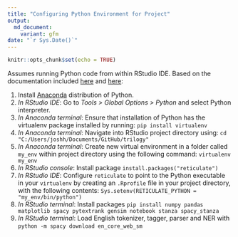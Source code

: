 ```yaml
---
title: "Configuring Python Environment for Project"
output: 
  md_document:
    variant: gfm
date: "`r Sys.Date()`"
---
```


```r
knitr::opts_chunk$set(echo = TRUE)
```

Assumes running Python code from within RStudio IDE.  Based on the documentation included [here](https://support.rstudio.com/hc/en-us/articles/360023654474-Installing-and-Configuring-Python-with-RStudio) and [here](https://support.rstudio.com/hc/en-us/articles/1500007929061-Using-Python-with-the-RStudio-IDE):

1.  Install [Anaconda](https://www.anaconda.com/distribution/) distribution of Python.
2. *In RStudio IDE*: Go to *Tools > Global Options > Python* and select Python interpreter.
2. *In Anaconda terminal*: Ensure that installation of Python has the virtualenv package installed by running: `pip install virtualenv`
2.  *In Anaconda terminal*: Navigate into RStudio project directory using: `cd "C:/Users/joshh/Documents/GitHub/trilogy"`
3.  *In Anaconda terminal*: Create new virtual environment in a folder called `my_env` within project directory using the following command: `virtualenv my_env`
4. *In RStudio console*: Install package `install.packages("reticulate")`
5.  *In RStudio IDE*: Configure `reticulate` to point to the Python executable in your `virtualenv` by creating an `.Rprofile` file in your project directory, with the following contents: `Sys.setenv(RETICULATE_PYTHON = "my_env/bin/python")`
6.  *In RStudio terminal*: Install packages `pip install numpy pandas matplotlib spacy pytextrank gensim notebook stanza spacy_stanza`
7.  *In RStudio terminal*: Load English tokenizer, tagger, parser and NER with `python -m spacy download en_core_web_sm`
